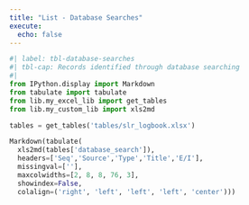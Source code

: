 ```yaml
---
title: "List - Database Searches"
execute:
  echo: false
---
```


\fontsize{9}{10}\selectfont

```python
#| label: tbl-database-searches
#| tbl-cap: Records identified through database searching
#| 
from IPython.display import Markdown
from tabulate import tabulate
from lib.my_excel_lib import get_tables
from lib.my_custom_lib import xls2md

tables = get_tables('tables/slr_logbook.xlsx')

Markdown(tabulate(
  xls2md(tables['database_search']),
  headers=['Seq','Source','Type','Title','E/I'],
  missingval=[''],
  maxcolwidths=[2, 8, 8, 76, 3],
  showindex=False,
  colalign=('right', 'left', 'left', 'left', 'center')))

```

\fontsize{11}{12}\selectfont